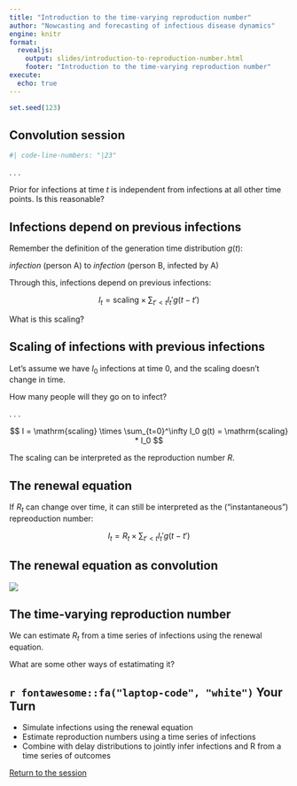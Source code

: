 ```yaml
---
title: "Introduction to the time-varying reproduction number"
author: "Nowcasting and forecasting of infectious disease dynamics"
engine: knitr
format:
  revealjs:
    output: slides/introduction-to-reproduction-number.html
    footer: "Introduction to the time-varying reproduction number"
execute:
  echo: true
---
```


```r
set.seed(123)
```

## Convolution session {.smaller}

```stan
#| code-line-numbers: "|23"
```

. . .

Prior for infections at time $t$ is independent from infections at all other time points. Is this reasonable?

## Infections depend on previous infections

Remember the definition of the generation time distribution $g(t)$:

*infection* (person A) to *infection* (person B, infected by A)

Through this, infections depend on previous infections:

$$
I_t = \mathrm{scaling} \times \sum_{t' < t} I_t' g(t - t')
$$

What is this scaling?

## Scaling of infections with previous infections

Let's assume we have $I_0$ infections at time 0, and the scaling doesn't change in time.

How many people will they go on to infect?

. . .

$$
I = \mathrm{scaling} \times \sum_{t=0}^\infty I_0 g(t) = \mathrm{scaling} * I_0
$$

The scaling can be interpreted as the reproduction number $R$.

## The renewal equation

If $R_t$ can change over time, it can still be interpreted as the ("instantaneous") repreoduction number:

$$
I_t = R_t \times \sum_{t' < t} I_t' g(t - t')
$$

## The renewal equation as convolution

![](figures/r_convolution_sketch.png)

## The time-varying reproduction number

We can estimate $R_t$ from a time series of infections using the renewal equation.

What are some other ways of estatimating it?

## `r fontawesome::fa("laptop-code", "white")` Your Turn {background-color="#447099" transition="fade-in"}

- Simulate infections using the renewal equation
- Estimate reproduction numbers using a time series of infections
- Combine with delay distributions to jointly infer infections and R from a time series of outcomes

[Return to the session](../R-estimation-and-the-renewal-equation)
